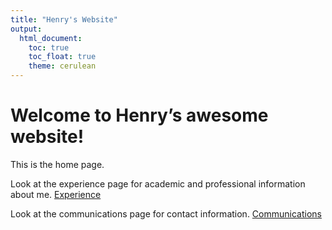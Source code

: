 ```yaml
---
title: "Henry's Website"
output: 
  html_document:
    toc: true
    toc_float: true
    theme: cerulean
---
```


# Welcome to Henry's awesome website!

This is the home page.

Look at the experience page for academic and professional information about me.
[Experience](experience.html)

Look at the communications page for contact information.
[Communications](communications.html)